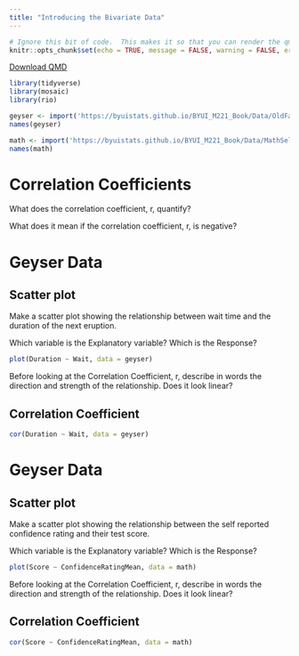 ```yaml
---
title: "Introducing the Bivariate Data"
---
```

```r
# Ignore this bit of code.  This makes it so that you can render the qmd file even when there are errors in your code.
knitr::opts_chunk$set(echo = TRUE, message = FALSE, warning = FALSE, error = TRUE)
```
<a href="https://raw.githubusercontent.com/byuistats/Math221D_Course/main/Student_Work/Workbooks/Bivariate_Data_Intro.qmd" download="Bivariate_Data_Intro.qmd" type="text/markdown" download class="button-download">
    Download QMD
</a>


```r

library(tidyverse)
library(mosaic)
library(rio)

geyser <- import('https://byuistats.github.io/BYUI_M221_Book/Data/OldFaithful.xlsx')
names(geyser)

math <- import('https://byuistats.github.io/BYUI_M221_Book/Data/MathSelfEfficacy.xlsx')
names(math)

```


# Correlation Coefficients

What does the correlation coefficient, r, quantify?

What does it mean if the correlation coefficient, r, is negative?


# Geyser Data

## Scatter plot

Make a scatter plot showing the relationship between wait time and the duration of the next eruption.

Which variable is the Explanatory variable?  Which is the Response?

```r

plot(Duration ~ Wait, data = geyser)

```

Before looking at the Correlation Coefficient, r, describe in words the direction and strength of the relationship.  Does it look linear?

## Correlation Coefficient

```r

cor(Duration ~ Wait, data = geyser)

```



# Geyser Data

## Scatter plot

Make a scatter plot showing the relationship between the self reported confidence rating and their test score.

Which variable is the Explanatory variable?  Which is the Response?


```r

plot(Score ~ ConfidenceRatingMean, data = math)

```

Before looking at the Correlation Coefficient, r, describe in words the direction and strength of the relationship.  Does it look linear?

## Correlation Coefficient

```r

cor(Score ~ ConfidenceRatingMean, data = math)

```







